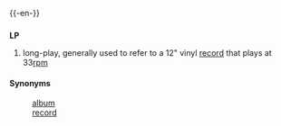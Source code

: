 {{-en-}}
==={{initialism}}===
'''LP'''

#long-play, generally used to refer to a 12" vinyl [[record]] that plays at 33[[rpm]]

====Synonyms====
:[[album]]
:[[record]]